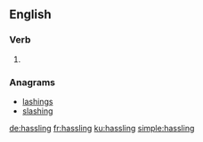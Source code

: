 
==English==

===Verb===
{{head|en|present participle}}

# {{present participle of|hassle|lang=en}}

===Anagrams===
* [[lashings#English|lashings]]
* [[slashing#English|slashing]]

[[de:hassling]]
[[fr:hassling]]
[[ku:hassling]]
[[simple:hassling]]